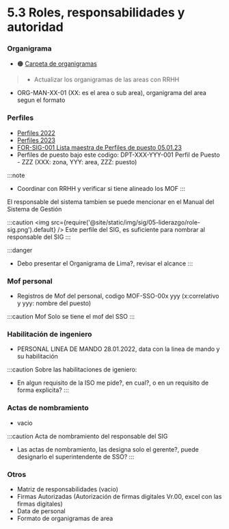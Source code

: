 # 5.3 Roles, responsabilidades y autoridad

### Organigrama
- 🟠 [Carpeta de organigramas](https://gmiperu.sharepoint.com/:f:/r/sites/ESTRUCTURASIGGMI/Documentos%20compartidos/ESTRUCTURA%20SIG%20GMI/5.3%20ROLES,%20RESPONSABILIDADES%20Y%20AUTORIDAD/3.%20Registros/1.%20ORGANIGRAMA/2023?csf=1&web=1&e=Lrrr72)
> * Actualizar los organigramas de las areas con RRHH

- ORG-MAN-XX-01 (XX: es el area o sub area), organigrama del area segun el formato

### Perfiles
- [Perfiles 2022](https://gmiperu.sharepoint.com/:f:/r/sites/ESTRUCTURASIGGMI/Documentos%20compartidos/ESTRUCTURA%20SIG%20GMI/5.3%20ROLES,%20RESPONSABILIDADES%20Y%20AUTORIDAD/3.%20Registros/3.%20PERFILES/2022?csf=1&web=1&e=jA1jrX)
- [Perfiles 2023](https://gmiperu.sharepoint.com/:f:/r/sites/ESTRUCTURASIGGMI/Documentos%20compartidos/ESTRUCTURA%20SIG%20GMI/5.3%20ROLES,%20RESPONSABILIDADES%20Y%20AUTORIDAD/3.%20Registros/3.%20PERFILES/2023?csf=1&web=1&e=SRbL6U)
- [FOR-SIG-001 Lista maestra de Perfiles de puesto 05.01.23](https://gmiperu.sharepoint.com/:x:/r/sites/ESTRUCTURASIGGMI/Documentos%20compartidos/ESTRUCTURA%20SIG%20GMI/5.3%20ROLES,%20RESPONSABILIDADES%20Y%20AUTORIDAD/3.%20Registros/3.%20PERFILES/2022/1.%20Vigente/2.%20PERFILES%20DE%20PUESTO%202022/FOR-SIG-001%20Lista%20maestra%20de%20Perfiles%20de%20puesto%2005.01.23.xlsx?d=w8c91c91e499349818d412083b9703a4a&csf=1&web=1&e=U56dWz)
- Perfiles de puesto bajo este codigo: DPT-XXX-YYY-001 Perfil de Puesto - ZZZ (XXX: zona, YYY: area, ZZZ: puesto)

:::note
- Coordinar con RRHH y verificar si tiene alineado los MOF
:::

El responsable del sistema tambien se puede mencionar en el Manual del Sistema de Gestión

:::caution 
<img src={require('@site/static/img/sig/05-liderazgo/role-sig.png').default} />
Este perfile del SIG, es suficiente para nombrar al responsable del SIG
:::

:::danger
- Debo presentar el Organigrama de Lima?, revisar el alcance
:::

### Mof personal

- Registros de Mof del personal, codigo MOF-SSO-00x yyy (x:correlativo y yyy: nombre del puesto)

:::caution Mof
Solo se tiene el mof del SSO
:::

### Habilitación de ingeniero

- PERSONAL LINEA DE MANDO 28.01.2022, data con la linea de mando y su habilitación

:::caution
Sobre las habilitaciones de igeniero:
- En algun requisito de la ISO me pide?, en cual?, o en un requisito de forma explicita?
:::

### Actas de nombramiento

- vacio

:::caution Acta de nombramiento del responsable del SIG
- Las actas de nombramiento, las designa solo el gerente?, puede designarlo el superintendente de SSO?
:::

### Otros

- Matriz de responsabilidades (vacio)
- Firmas Autorizadas (Autorización de firmas digitales Vr.00, excel con las firmas digitales)
- Data de personal
- Formato de organigramas de area

